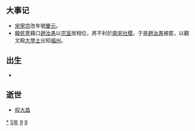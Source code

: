 {{yearTOC|1195|西夏'''[[天慶_(西夏)|天慶]]二年'''；金'''[[明昌|明昌]]六年'''；西辽'''[[天禧_(西遼)|天禧]]十八年'''；南宋'''[[慶元_(年號)|慶元]]元年'''；大理'''[[元亨_(大理)|元亨]]十一年'''、'''[[定安_(年號)|定安]]元年'''；越南'''[[天資嘉瑞|天資嘉瑞]]九年'''；日本'''[[建久|建久]]六年'''}}
== 大事记 ==
*[[宋寧宗|宋寧宗]]改年號[[慶元_(宋寧宗)|慶元]]。
*[[韓侂冑|韓侂冑]]藉口[[趙汝愚|趙汝愚]]以[[宗室|宗室]]居相位，將不利於[[南宋|南宋]][[社稷|社稷]]。于是[[趙汝愚|趙汝愚]]被罷，以觀文殿[[大學士|大學士]]出知[[福州|福州]]。

== 出生 ==
*

== 逝世 ==
{{Wikisource year mention}}
*[[程大昌|程大昌]]

[[Category:1195年|*]]
[[Category:1190年代|5年]]
[[Category:12世纪各年|9]]
[[Category:卯年|9]]